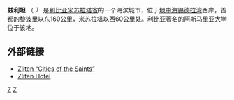 {{Infobox settlement
<!--See the Table at Infobox Settlement for all fields and descriptions of usage-->
<!-- Basic info  ---------------->
|official_name          = 兹利坦
|other_name             = 
|native_name            = زليتن 
|nickname               = 
|settlement_type        = 
|motto                  =
<!-- images and maps  ----------->
|image_skyline          =The Zawya of Abd es Salam El Asmar.jpg
|imagesize              = 
|image_caption          = 
|image_flag             = 
|flag_size              =
|image_seal             = 
|seal_size              =
|image_shield           = 
|shield_size            =
|image_blank_emblem     =
|blank_emblem_type      =
|blank_emblem_size      =
|image_map              = 
|mapsize                = 
|map_caption            = 
|image_map1             = 
|mapsize1               = 
|map_caption1           = 
|image_dot_map          =
|dot_mapsize            =
|dot_map_caption        =
|dot_x =  |dot_y =
|pushpin_map            = Libya<!-- the name of a location map as per http://en.wikipedia.org/wiki/Template:Location_map -->
|pushpin_label_position =bottom
|pushpin_map_caption    =Location in Libya
<!-- Location ------------------>
|coordinates_region     = LY
|subdivision_type       = 国家
|subdivision_name       = [[利比亚|利比亚]]
|subdivision_type1      = 省
|subdivision_name1      = [[米苏拉塔省|米苏拉塔省]]
|subdivision_type2      = 
|subdivision_name2      = 
|subdivision_type3      = 
|subdivision_name3      = 
|subdivision_type4      = 
|subdivision_name4      =
<!-- Politics ----------------->
|government_footnotes   =
|government_type        =
|leader_title           =
|leader_name            =
|leader_title1          =  <!-- for places with, say, both a mayor and a city manager -->
|leader_name1           =
|leader_title2          =
|leader_name2           =
|leader_title3          =
|leader_name3           =
|leader_title4          =
|leader_name4           =
|established_title      =  <!-- Settled -->
|established_date       = 
|established_title2     =  <!-- Incorporated (town) -->
|established_date2      = 
|established_title3     =  <!-- Incorporated (city) -->
|established_date3      =
<!-- Area    --------------------->
|area_magnitude         = 
|unit_pref                =Imperial <!--Enter: Imperial, if Imperial (metric) is desired-->
|area_footnotes           =
|area_total_km2           = <!-- ALL fields dealing with a measurements are subject to automatic unit conversion-->
|area_land_km2            = <!--See table @ Template:Infobox Settlement for details on automatic unit conversion-->
|area_water_km2           =
|area_total_sq_mi         =
|area_land_sq_mi          =
|area_water_sq_mi         =
|area_water_percent       =
|area_urban_km2           =
|area_urban_sq_mi         =
|area_metro_km2           =
|area_metro_sq_mi         =
|area_blank1_title        =
|area_blank1_km2          =
|area_blank1_sq_mi        =
<!-- Population   ----------------------->
|population_as_of               =
|population_footnotes           =
|population_note                =
|population_total               = 109972
|population_density_km2         =
|population_density_sq_mi       =
|population_metro               =
|population_density_metro_km2   =
|population_density_metro_sq_mi =
|population_urban               =
|population_density_urban_km2   =
|population_density_urban_sq_mi =
|population_blank1_title        =
|population_blank1              =
|population_blank2_title        =
|population_blank2              =
|population_density_blank1_km2 =   
|population_density_blank1_sq_mi =
<!-- General information  --------------->
|timezone               = [[UTC|UTC]] + 2
|utc_offset             = 
|timezone_DST           = 
|utc_offset_DST         = 
|latd=32 |latm=27|lats= 50|latNS=N
|longd=14|longm=34|longs=21 |longEW=E
|elevation_footnotes    =  <!--for references: use <ref> </ref> tags-->
|elevation_m            = 
|elevation_ft           =
<!-- Area/postal codes & others -------->
|postal_code_type       =  <!-- enter ZIP code, Postcode, Post code, Postal code... -->
|postal_code            =
|area_code              =
|blank_name             =
|blank_info             =
|blank1_name            =
|blank1_info            =
|website                = 
|footnotes              = 
}} 
'''兹利坦''' （{{lang-ar|زليتن}} ''{{transl|ar|Zlīţan}}）'' 是[[利比亚|利比亚]][[米苏拉塔省|米苏拉塔省]]的一个海滨城市，位于[[地中海|地中海]][[锡德拉湾|锡德拉湾]]西岸，首都[[的黎波里|的黎波里]]以东160公里，[[米苏拉塔|米苏拉塔]]以西60公里处。利比亚著名的[[阿斯马里亚大学|阿斯马里亚大学]]位于该地。
==外部链接==
{{commonscat|Zliten}}
*[https://web.archive.org/web/20071009151001/http://www.sandruins-tours.com/english/lalibyeeng.html#Zliten Zliten “Cities of the Saints”]
*[https://web.archive.org/web/20080131201731/http://www.dhamanhotels.com.ly/hotels/zliten/arabic/index.htm Zliten Hotel]

{{coord|32|28|N|14|34|E|region:LY_type:city|display=title}}
[[Category:利比亚城市|Z]]
[[Category:北非沿海城市|Z]]